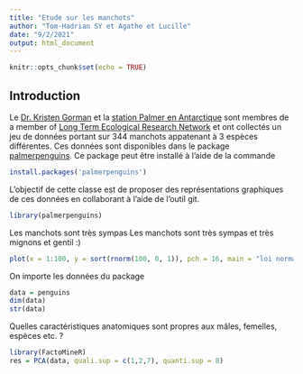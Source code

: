 ```yaml
---
title: "Etude sur les manchots"
author: "Tom-Hadrian SY et Agathe et Lucille"
date: "9/2/2021"
output: html_document
---
```


```r
knitr::opts_chunk$set(echo = TRUE)
```

## Introduction 

Le  [Dr. Kristen Gorman](https://www.uaf.edu/cfos/people/faculty/detail/kristen-gorman.php) et la [station Palmer en Antarctique](https://pal.lternet.edu/) sont membres  de a member of [ Long Term Ecological Research Network](https://lternet.edu/) et ont collectés un jeu de données portant sur 344 manchots appatenant à 3 espèces différentes. Ces données sont disponibles dans le package [palmerpenguins](https://allisonhorst.github.io/palmerpenguins/). Ce package peut être installé à l'aide de la commande

```r
install.packages('palmerpenguins')
```

L'objectif de cette classe est de proposer des représentations graphiques de ces données en collaborant à l'aide de l'outil git.

```r
library(palmerpenguins)
```

Les manchots sont très sympas
Les manchots sont très sympas et très mignons et gentil :)

```r
plot(x = 1:100, y = sort(rnorm(100, 0, 1)), pch = 16, main = "loi normale", ylab = "Valeurs de la loi normale", xlab = "")
```

On importe les données du package
```r
data = penguins
dim(data)
str(data)
```

Quelles caractéristiques anatomiques sont propres aux mâles, femelles, espèces etc. ?
```r
library(FactoMineR)
res = PCA(data, quali.sup = c(1,2,7), quanti.sup = 8)
```




